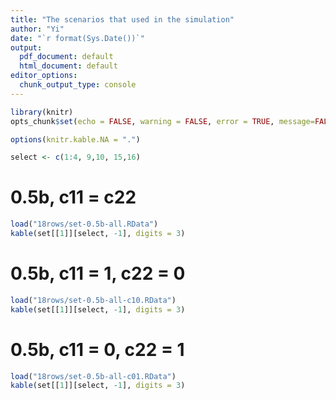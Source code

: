 ```yaml
---
title: "The scenarios that used in the simulation"
author: "Yi"
date: "`r format(Sys.Date())`"
output:
  pdf_document: default
  html_document: default
editor_options:
  chunk_output_type: console
---
```


```r
library(knitr)
opts_chunk$set(echo = FALSE, warning = FALSE, error = TRUE, message=FALSE, comment="")

options(knitr.kable.NA = ".")

select <- c(1:4, 9,10, 15,16)
```

# 0.5b, c11 = c22

```r
load("18rows/set-0.5b-all.RData")
kable(set[[1]][select, -1], digits = 3)
```


# 0.5b, c11 = 1, c22 = 0

```r
load("18rows/set-0.5b-all-c10.RData")
kable(set[[1]][select, -1], digits = 3)
```

# 0.5b, c11 = 0, c22 = 1

```r
load("18rows/set-0.5b-all-c01.RData")
kable(set[[1]][select, -1], digits = 3)
```